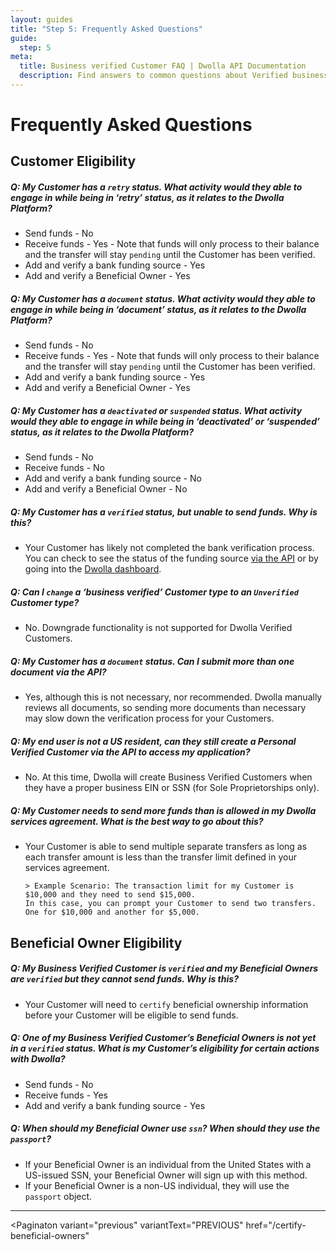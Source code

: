 ```yaml
---
layout: guides
title: "Step 5: Frequently Asked Questions"
guide:
  step: 5
meta:
  title: Business verified Customer FAQ | Dwolla API Documentation
  description: Find answers to common questions about Verified business Customers in the Dwolla API.
---
```


# Frequently Asked Questions

## Customer Eligibility

##### Q: My Customer has a `retry` status. What activity would they able to engage in while being in ‘retry’ status, as it relates to the Dwolla Platform?

- Send funds - No
- Receive funds - Yes - Note that funds will only process to their balance and the transfer will stay `pending` until the Customer has been verified.
- Add and verify a bank funding source - Yes
- Add and verify a Beneficial Owner - Yes

##### Q: My Customer has a `document` status. What activity would they able to engage in while being in ‘document’ status, as it relates to the Dwolla Platform?

- Send funds - No
- Receive funds - Yes - Note that funds will only process to their balance and the transfer will stay `pending` until the Customer has been verified.
- Add and verify a bank funding source - Yes
- Add and verify a Beneficial Owner - Yes

##### Q: My Customer has a `deactivated` or `suspended` status. What activity would they able to engage in while being in ‘deactivated’ or ‘suspended’ status, as it relates to the Dwolla Platform?

- Send funds - No
- Receive funds - No
- Add and verify a bank funding source - No
- Add and verify a Beneficial Owner - No

##### Q: My Customer has a `verified` status, but unable to send funds. Why is this?

- Your Customer has likely not completed the bank verification process. You can check to see the status of the funding source [via the API](https://docs.dwolla.com/#list-funding-sources-for-a-customer) or by going into the [Dwolla dashboard](https://www.dwolla.com/platform/dashboard/).

##### Q: Can I `change` a ‘business verified’ Customer type to an `Unverified` Customer type?

- No. Downgrade functionality is not supported for Dwolla Verified Customers.

##### Q: My Customer has a `document` status. Can I submit more than one document via the API?

- Yes, although this is not necessary, nor recommended. Dwolla manually reviews all documents, so sending more documents than necessary may slow down the verification process for your Customers.

##### Q: My end user is not a US resident, can they still create a Personal Verified Customer via the API to access my application?

- No. At this time, Dwolla will create Business Verified Customers when they have a proper business EIN or SSN (for Sole Proprietorships only).

##### Q: My Customer needs to send more funds than is allowed in my Dwolla services agreement. What is the best way to go about this?

- Your Customer is able to send multiple separate transfers as long as each transfer amount is less than the transfer limit defined in your services agreement.

      > Example Scenario: The transaction limit for my Customer is $10,000 and they need to send $15,000.
      In this case, you can prompt your Customer to send two transfers. One for $10,000 and another for $5,000.

## Beneficial Owner Eligibility

##### Q: My Business Verified Customer is `verified` and my Beneficial Owners are `verified` but they cannot send funds. Why is this?

- Your Customer will need to `certify` beneficial ownership information before your Customer will be eligible to send funds.

##### Q: One of my Business Verified Customer’s Beneficial Owners is not yet in a `verified` status. What is my Customer’s eligibility for certain actions with Dwolla?

- Send funds - No
- Receive funds - Yes
- Add and verify a bank funding source - Yes

##### Q: When should my Beneficial Owner use `ssn`? When should they use the `passport`?

- If your Beneficial Owner is an individual from the United States with a US-issued SSN, your Beneficial Owner will sign up with this method.
- If your Beneficial Owner is a non-US individual, they will use the `passport` object.

---

<Paginaton
  variant="previous"
  variantText="PREVIOUS"
  href="/certify-beneficial-owners"
></Paginaton>
